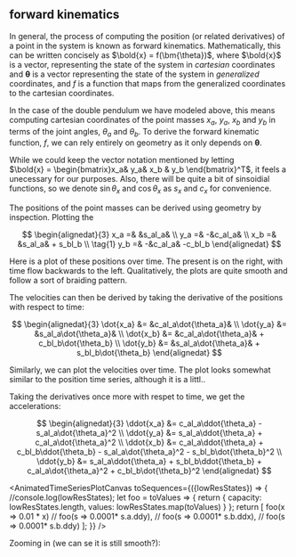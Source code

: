 
## forward kinematics

In general, the process of computing the position (or related derivatives) of a
point in the system is known as forward kinematics. Mathematically, this can be
written concisely as $\bold{x} = f(\bm{\theta})$, where $\bold{x}$ is a vector,
representing the state of the system in _cartesian_ coordinates and
$\bm{\theta}$ is a vector representing the state of the system in _generalized_
coordinates, and $f$ is a function that maps from the generalized
coordinates to the cartesian coordinates.

In the case of the double pendulum we have modeled above, this means computing
cartesian coordinates of the point masses $x_a$, $y_a$, $x_b$ and $y_b$ in terms
of the joint angles, $\theta_a$ and $\theta_b$. To derive the forward kinematic
function, $f$, we can rely entirely on geometry as it only depends on
$\bm{\theta}$. 

While we could keep the vector notation mentioned by letting  
$\bold{x} = \begin{bmatrix}x_a& y_a& x_b & y_b \end{bmatrix}^T$, it feels a 
unecessary for our purposes. Also, there will be quite a bit of sinsoidial
functions, so we denote $\sin\theta_x$ and $\cos\theta_x$ as $s_x$ and $c_x$ for
convenience.

The positions of the point masses can be derived using geometry by inspection. Plotting the 

$$
\begin{alignedat}{3}
x_a =& &s_al_a& \\
y_a =& -&c_al_a&  \\
x_b =& &s_al_a& + s_bl_b \\
\tag{1} y_b =& -&c_al_a& -c_bl_b 
\end{alignedat}
$$

Here is a plot of these positions over time. The present is on the right, with time flow backwards to the left. Qualitatively, the plots are quite smooth and follow a sort of braiding pattern. 
<!-- 
<AnimatedTimeSeriesPlot
  toPoints={
    ({sim:{currentState:{a,b}}}) => [a.x, a.y, b.x, b.y].map(v => 0.5*v)
  }
/> -->
<!-- 
<AnimatedTimeSeriesPlotSvg
  toSequences={({sim:{lowResStates}}) => {
    let foo = toValues => {
      return {
        capacity: lowResStates.capacity,
        values: lowResStates.toArray().map(toValues)
      }
    };
    return [
      foo(s => 0.5* s.a.x),
      foo(s => 0.5* s.a.y),
      foo(s => 0.5* s.b.x),
      foo(s => 0.5* s.b.y)
    ];
  }}
/> -->

The velocities can then be derived by taking the derivative of the positions
with respect to time:

$$
\begin{alignedat}{3}
\dot{x_a} &= &c_al_a\dot{\theta_a}& \\
\dot{y_a} &= &s_al_a\dot{\theta_a}& \\
\dot{x_b} &= &c_al_a\dot{\theta_a}& + c_bl_b\dot{\theta_b} \\
\dot{y_b} &= &s_al_a\dot{\theta_a}& + s_bl_b\dot{\theta_b}
\end{alignedat}
$$

Similarly, we can plot the velocities over time. The plot looks somewhat similar to the position time series, although it is a littl..
<!-- 
<AnimatedTimeSeriesPlot
  toPoints={
    ({sim:{currentState:{a,b}}}) => [a.dx, a.dy, b.dx, b.dy].map(v => 0.1*v)
  }
/> -->
<!-- 
<AnimatedTimeSeriesPlotSvg
  toSequences={({sim:{lowResStates}}) => {
    let foo = toValues => {
      return {
        capacity: lowResStates.capacity,
        values: lowResStates.toArray().map(toValues)
      }
    };
    return [
      foo(s => 0.1* s.a.dx),
      foo(s => 0.1* s.a.dy),
      foo(s => 0.1* s.b.dx),
      foo(s => 0.1* s.b.dy)
    ];
  }}
/> -->

Taking the derivatives once more with respet to time, we get the accelerations:

$$
\begin{alignedat}{3}
\ddot{x_a} &= c_al_a\ddot{\theta_a} - s_al_a\dot{\theta_a}^2 \\
\ddot{y_a} &= s_al_a\ddot{\theta_a} + c_al_a\dot{\theta_a}^2 \\
\ddot{x_b} &= c_al_a\ddot{\theta_a} + c_bl_b\ddot{\theta_b} - s_al_a\dot{\theta_a}^2 - s_bl_b\dot{\theta_b}^2 \\
\ddot{y_b} &= s_al_a\ddot{\theta_a} + s_bl_b\ddot{\theta_b} + c_al_a\dot{\theta_a}^2 + c_bl_b\dot{\theta_b}^2
\end{alignedat}
$$
<!-- 
<AnimatedTimeSeriesPlotSvg
  toSequences={({sim:{lowResStates}}) => {
    let foo = toValues => {
      return {
        capacity: lowResStates.capacity,
        values: lowResStates.toArray().map(toValues)
      }
    };
    return [
      foo(s => 0.01* s.a.ddx),
      foo(s => 0.01* s.a.ddy),
      foo(s => 0.01* s.b.ddx),
      foo(s => 0.01* s.b.ddy)
    ];
  }}
/> -->
<!-- 
<AnimatedTimeSeriesPlotCanvas
  toSequences={({sim:{lowResStates}}) => {
    let foo = toValues => {
      return {
        capacity: lowResStates.length,
        values: lowResStates.map(toValues)
      }
    };
    return [
      foo(s => 0.0001* s.a.ddx),
      foo(s => 0.0001* s.a.ddy),
      foo(s => 0.0001* s.b.ddx),
      foo(s => 0.0001* s.b.ddy)
    ];
  }}
/> -->

<AnimatedTimeSeriesPlotCanvas
  toSequences={({lowResStates}) => {
    //console.log(lowResStates);
    let foo = toValues => {
      return {
        capacity: lowResStates.length,
        values: lowResStates.map(toValues)
      }
    };
    return [
      foo(x => 0.01 * x)
      // foo(s => 0.0001* s.a.ddy),
      // foo(s => 0.0001* s.b.ddx),
      // foo(s => 0.0001* s.b.ddy)
    ];
  }}
/>

Zooming in (we can se it is still smooth?):
<!-- 
<AnimatedTimeSeriesPlotSvg
  toSequences={({sim:{medResStates}}) => {
    let foo = toValues => {
      return {
        capacity: medResStates.capacity,
        values: medResStates.toArray().map(toValues)
      }
    };
    return [
      foo(s => 0.01* s.a.ddx),
      foo(s => 0.01* s.a.ddy),
      foo(s => 0.01* s.b.ddx),
      foo(s => 0.01* s.b.ddy)
    ];
  }}
/> -->